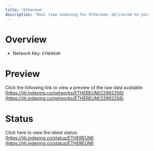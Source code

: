 ```yaml
---
title: 'Ethereum'
description: 'Real time indexing for Ethereum; delivered to you'
---
```


# Overview
- Network Key: `ETHEREUM`

# Preview
Click the following link to view a preview of the raw data available: [https://jiti.indexing.co/networks/ETHEREUM/22992256](https://jiti.indexing.co/networks/ETHEREUM/22992256)

# Status
Click here to view the latest status: [https://jiti.indexing.co/status/ETHEREUM](https://jiti.indexing.co/status/ETHEREUM)
